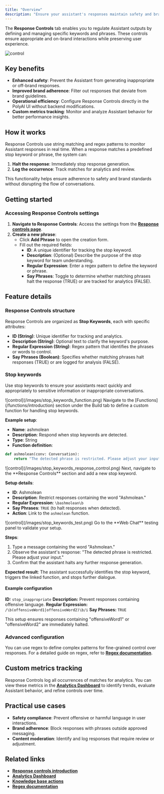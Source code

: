 ```yaml
---
title: "Overview"
description: "Ensure your assistant's responses maintain safety and brand adherence."
---
```


The **Response Controls** tab
enables you to regulate Assistant outputs by defining and managing specific keywords and phrases. These controls ensure appropriate
and on-brand interactions while preserving user experience.

![control](/images/response_control.png)

## Key benefits

- **Enhanced safety**: Prevent the Assistant from generating inappropriate or off-brand responses.
- **Improved brand adherence**: Filter out responses that deviate from brand guidelines.
- **Operational efficiency**: Configure Response Controls directly in the PolyAI UI without backend modifications.
- **Custom metrics tracking**: Monitor and analyze Assistant behavior for better performance insights.

## How it works

Response Controls use string matching and regex patterns to monitor Assistant responses in real time. When a response matches a predefined stop keyword or phrase, the system can:
1. **Halt the response**: Immediately stop response generation.
2. **Log the occurrence**: Track matches for analytics and review.

This functionality helps ensure adherence to safety and brand standards without disrupting the flow of conversations.

## Getting started

### Accessing Response Controls settings

1. **Navigate to Response Controls**: Access the settings from the **[Response controls page](/response-control/introduction)**.
2. **Create a new phrase**:
   - Click **Add Phrase** to open the creation form.
   - Fill out the required fields:
     - **ID**: A unique identifier for tracking the stop keyword.
     - **Description**: (Optional) Describe the purpose of the stop keyword for team understanding.
     - **Regular Expression**: Enter a regex pattern to define the keyword or phrase.
     - **Say Phrases**: Toggle to determine whether matching phrases halt the response (TRUE) or are tracked for analytics (FALSE).

## Feature details

### Response Controls structure

Response Controls are organized as **Stop Keywords**, each with specific attributes:

- **ID (String)**: Unique identifier for tracking and analytics.
- **Description (String)**: Optional text to clarify the keyword's purpose.
- **Regular Expression (String)**: Regex pattern that identifies the phrases or words to control.
- **Say Phrases (Boolean)**: Specifies whether matching phrases halt responses (TRUE) or are logged for analysis (FALSE).

### Stop keywords

Use stop keywords to ensure your assistants react quickly and appropriately to sensitive information or inappropriate conversations.

<Tabs>
<Tab title="1. Create a function">
![control](/images/stop_keywords_function.png)
Navigate to the [Functions](/functions/introduction) section under the Build tab to define a custom function for handling stop keywords.

**Example setup**:
- **Name**: ashmolean
- **Description**: Respond when stop keywords are detected.
- **Type**: String
- **Function definition**:

```python
def ashmolean(conv: Conversation):
    return "The detected phrase is restricted. Please adjust your input."
```

</Tab>

<Tab title="2. Configure the keyword">
![control](/images/stop_keywords_response_control.png)
Next, navigate to the **Response Controls** section and add a new stop keyword.

**Setup details**:
- **ID**: Ashmolean
- **Description**: Restrict responses containing the word "Ashmolean."
- **Regular Expression**: `\bashmolean\b`
- **Say Phrases**: `TRUE` (to halt responses when detected).
- **Action**: Link to the `ashmolean` function.

</Tab>

<Tab title="3. Test">
![control](/images/stop_keywords_test.png)
Go to the **Web Chat** testing panel to validate your setup.

**Steps**:
1. Type a message containing the word "Ashmolean."
2. Observe the assistant's response: "The detected phrase is restricted. Please adjust your input."
3. Confirm that the assistant halts any further response generation.

**Expected result**:
The assistant successfully identifies the stop keyword, triggers the linked function, and stops further dialogue.

</Tab>
</Tabs>

#### Example configuration

**ID:** `stop_inappropriate`
**Description:** Prevent responses containing offensive language.
**Regular Expression:** `/\b(offensiveWord1|offensiveWord2)\b/i`
**Say Phrases:** `TRUE`

This setup ensures responses containing "offensiveWord1" or "offensiveWord2" are immediately halted.

### Advanced configuration

You can use regex to define complex patterns for fine-grained control over responses. For a detailed guide on regex, refer to **[Regex documentation](https://regex101.com/)**.

## Custom metrics tracking

Response Controls log all occurrences of matches for analytics. You can view these metrics in the **[Analytics Dashboard](/analytics/dashboards/introduction)** to identify trends, evaluate Assistant behavior, and refine controls over time.

## Practical use cases

- **Safety compliance**: Prevent offensive or harmful language in user interactions.
- **Brand adherence**: Block responses with phrases outside approved messaging.
- **Content moderation**: Identify and log responses that require review or adjustment.

## Related links

- **[Response controls introduction](/response-control/introduction)**
- **[Analytics Dashboard](/analytics/dashboards/introduction)**
- **[Knowledge base actions](/knowledge-base/how-to-setup-action/introduction)**
- **[Regex documentation](https://regex101.com/)**
